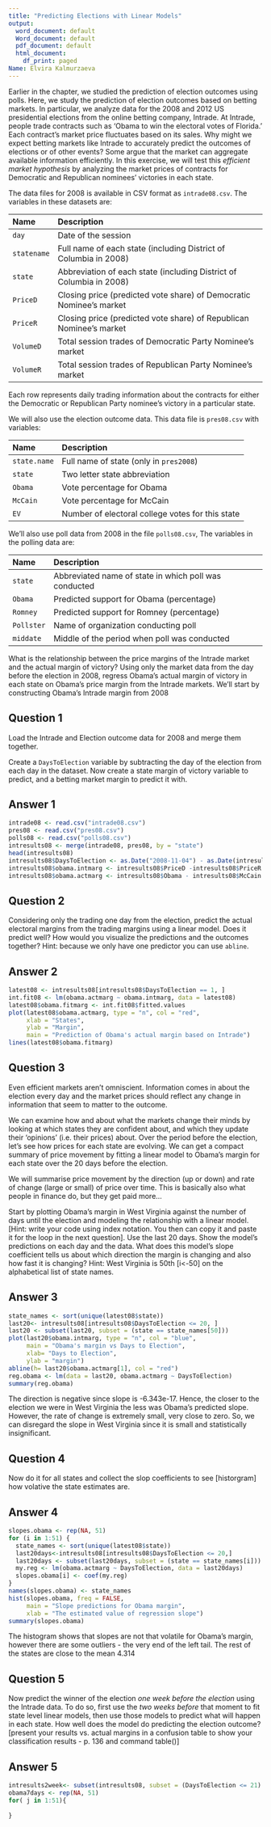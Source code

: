 ```yaml
---
title: "Predicting Elections with Linear Models"
output:
  word_document: default
  Word_document: default
  pdf_document: default
  html_document:
    df_print: paged
Name: Elvira Kalmurzaeva
---
```


Earlier in the chapter, we studied the prediction of election outcomes
using polls.  Here, we study the prediction of election outcomes based
on betting markets.  In particular, we analyze data for the 2008 and
2012 US presidential elections from the online betting company,
Intrade.  At Intrade, people trade contracts such as 'Obama to win
the electoral votes of Florida.'  Each contract's market price
fluctuates based on its sales.  Why might we expect betting markets
like Intrade to accurately predict the outcomes of elections or of
other events?  Some argue that the market can aggregate available
information efficiently.  In this exercise, we will test this 
*efficient market hypothesis* by analyzing the market prices of
contracts for Democratic and Republican nominees' victories in each
state.

The data files for 2008 is available in CSV format as
`intrade08.csv`. The variables in these datasets are:

 Name                Description
 ------------------- ---------------------------------------------------------
 `day`               Date of the session 
 `statename`         Full name of each state (including District of Columbia in 2008) 
 `state`             Abbreviation of each state (including District of Columbia in 2008)
 `PriceD`            Closing price (predicted vote share) of Democratic Nominee's market
 `PriceR`            Closing price (predicted vote share) of Republican Nominee's market 
 `VolumeD`           Total session trades of Democratic Party Nominee's market
 `VolumeR`           Total session trades of Republican Party Nominee's market 

Each row represents daily trading
information about the contracts for either the Democratic or
Republican Party nominee's victory in a particular state. 

We will also
use the election outcome data.  This data file is `pres08.csv` with variables:

 Name                 Description
 -------------------- ---------------------------------------------------------
 `state.name`         Full name of state (only in `pres2008`)
 `state`              Two letter state abbreviation
 `Obama`              Vote percentage for Obama
 `McCain`             Vote percentage for McCain
 `EV`                 Number of electoral college votes for this state
 
We'll also use poll data from 2008 in the file `polls08.csv`,  The variables in the polling data are:
  
 Name                 Description
 -------------------- ---------------------------------------------------------
 `state`              Abbreviated name of state in which poll was conducted 
 `Obama`              Predicted support for Obama (percentage)
 `Romney`             Predicted support for Romney (percentage) 
 `Pollster`           Name of organization conducting poll 
 `middate`            Middle of the period when poll was conducted 

What is the relationship between the price margins of the Intrade market and the actual margin of victory? Using only the market data from the day before the election in 2008, regress Obama’s actual margin of victory in each state on Obama’s price margin from the Intrade markets. We’ll start by constructing Obama’s Intrade margin from 2008

## Question 1

Load the Intrade and Election outcome data for 2008 and merge them together.

Create a `DaysToElection` variable by subtracting the day of the election from each day in the dataset.  Now create a state margin of victory variable to predict, and a betting market margin to predict it with.

## Answer 1 

```r
intrade08 <- read.csv("intrade08.csv")
pres08 <- read.csv("pres08.csv")
polls08 <- read.csv("polls08.csv")
intresults08 <- merge(intrade08, pres08, by = "state")
head(intresults08)
intresults08$DaysToElection <- as.Date("2008-11-04") - as.Date(intresults08$day)
intresults08$obama.intmarg <- intresults08$PriceD -intresults08$PriceR
intresults08$obama.actmarg <- intresults08$Obama - intresults08$McCain

```

## Question 2

Considering only the trading one day from the election, predict the actual electoral margins from the trading margins using a linear model.  Does it predict well? How would you visualize the predictions and the outcomes together?  Hint: because we only have one predictor you can use `abline`.

## Answer 2

```r
latest08 <- intresults08[intresults08$DaysToElection == 1, ]
int.fit08 <- lm(obama.actmarg ~ obama.intmarg, data = latest08)
latest08$obama.fitmarg <- int.fit08$fitted.values
plot(latest08$obama.actmarg, type = "n", col = "red", 
     xlab = "States", 
     ylab = "Margin", 
     main = "Prediction of Obama's actual margin based on Intrade")
lines(latest08$obama.fitmarg)

```

## Question 3

Even efficient markets aren’t omniscient. Information comes in about the election every day and the market prices should reflect any change in information that seem to matter to the outcome.

We can examine how and about what the markets change their minds by looking at which states they are confident about, and which they update their ‘opinions’ (i.e. their prices) about. Over the period before the election, let’s see how prices for each state are evolving. We can get a compact summary of price movement by fitting a linear model to Obama’s margin for each state over the 20 days before the election.

We will summarise price movement by the direction (up or down) and rate of change (large or small) of price over time. This is basically also what people in finance do, but they get paid more…

Start by plotting Obama’s margin in West Virginia against the number of days until the election and modeling the relationship with a linear model. [Hint: write your code using index notation. You then can copy it and paste it for the loop in the next question]. Use the last 20 days.  Show the model's predictions on each day and the data.  What does this model's slope coefficient tells us about which direction the margin is changing and also how fast it is changing? Hint: West Virginia is 50th [i<-50] on the alphabetical list of state names.

## Answer 3

```r
state_names <- sort(unique(latest08$state))
last20<- intresults08[intresults08$DaysToElection <= 20, ]
last20 <- subset(last20, subset = (state == state_names[50]))
plot(last20$obama.intmarg, type = "n", col = "blue", 
     main = "Obama's margin vs Days to Election", 
     xlab= "Days to Election", 
     ylab = "margin")
abline(h= last20$obama.actmarg[1], col = "red")
reg.obama <- lm(data = last20, obama.actmarg ~ DaysToElection)
summary(reg.obama)

```
The direction is negative since slope is -6.343e-17. Hence, the closer to the election we were in West Virginia the less was Obama's predicted slope. However, the rate of change is extremely small, very close to zero. So, we can disregard the slope in West Virginia  since it is small and statistically insignificant. 

## Question 4 

Now do it for all states and collect the slop coefficients to see [historgram] how volative the state estimates are.

## Answer 4

```r
slopes.obama <- rep(NA, 51)
for (i in 1:51) {
  state_names <- sort(unique(latest08$state))
  last20days<-intresults08[intresults08$DaysToElection <= 20,]
  last20days <- subset(last20days, subset = (state == state_names[i]))
  my.reg <- lm(obama.actmarg ~ DaysToElection, data = last20days)
  slopes.obama[i] <- coef(my.reg)
}
names(slopes.obama) <- state_names
hist(slopes.obama, freq = FALSE,
     main = "Slope predictions for Obama margin",
     xlab = "The estimated value of regression slope")
summary(slopes.obama)


```
The histogram shows that slopes are not that volatile for Obama's margin, however there are some outliers - the very end of the left tail. The rest of the states are close to the mean 4.314


## Question 5

Now predict the winner of the election *one week before the election* using the Intrade data. To do so, first use the *two weeks before* that moment to fit state level linear models, then use those models to predict what will happen in each state.  How well does the model do predicting the election outcome? [present your results vs. actual margins in a confusion table to show your classification results - p. 136 and command table()]

## Answer 5

```r
intresults2week<- subset(intresults08, subset = (DaysToElection <= 21) & (DaysToElection > 7))
obama7days <- rep(NA, 51)
for( j in 1:51){
  
}




```

